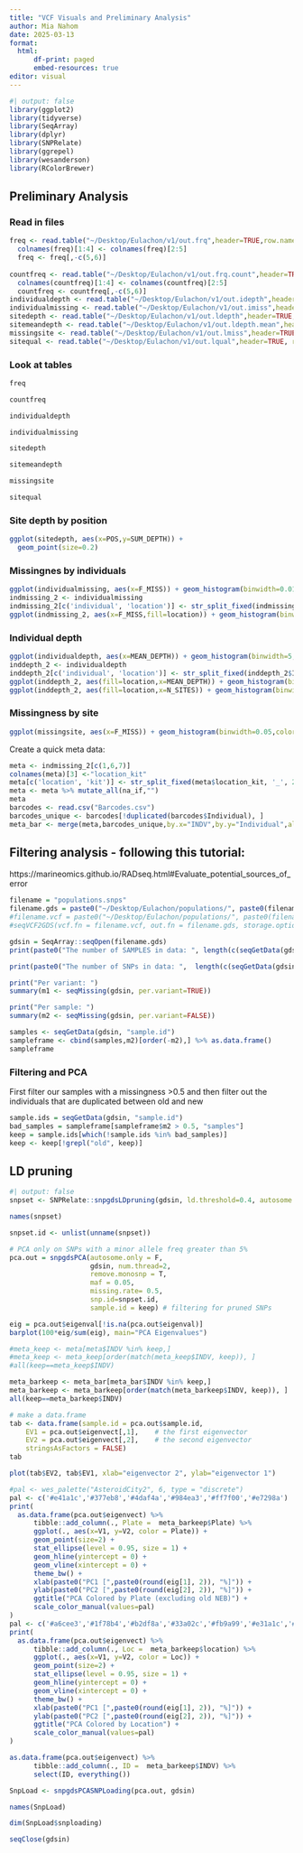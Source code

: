 ```yaml
---
title: "VCF Visuals and Preliminary Analysis"
author: Mia Nahom
date: 2025-03-13
format: 
  html:
      df-print: paged
      embed-resources: true
editor: visual
---
```


```r
#| output: false
library(ggplot2)
library(tidyverse)
library(SeqArray)
library(dplyr)
library(SNPRelate)
library(ggrepel)
library(wesanderson)
library(RColorBrewer)
```

## Preliminary Analysis

### Read in files

```r
freq <- read.table("~/Desktop/Eulachon/v1/out.frq",header=TRUE,row.names = NULL) %>%mutate(AlleleFreq=paste(.[,5], .[,6])) 
  colnames(freq)[1:4] <- colnames(freq)[2:5]
  freq <- freq[,-c(5,6)]
  
countfreq <- read.table("~/Desktop/Eulachon/v1/out.frq.count",header=TRUE, row.names = NULL) %>%mutate(AlleleFreq=paste(.[,5], .[,6])) 
  colnames(countfreq)[1:4] <- colnames(countfreq)[2:5]
  countfreq <- countfreq[,-c(5,6)]
individualdepth <- read.table("~/Desktop/Eulachon/v1/out.idepth",header=TRUE, row.names = NULL)
individualmissing <- read.table("~/Desktop/Eulachon/v1/out.imiss",header=TRUE, row.names = NULL) 
sitedepth <- read.table("~/Desktop/Eulachon/v1/out.ldepth",header=TRUE, row.names = NULL) 
sitemeandepth <- read.table("~/Desktop/Eulachon/v1/out.ldepth.mean",header=TRUE, row.names = NULL)
missingsite <- read.table("~/Desktop/Eulachon/v1/out.lmiss",header=TRUE, row.names = NULL)
sitequal <- read.table("~/Desktop/Eulachon/v1/out.lqual",header=TRUE, row.names = NULL)
```

### Look at tables
```r
freq
```

```r
countfreq
```

```r
individualdepth
```

```r
individualmissing
```

```r
sitedepth
```

```r
sitemeandepth
```

```r
missingsite
```

```r
sitequal
```

### Site depth by position

```r
ggplot(sitedepth, aes(x=POS,y=SUM_DEPTH)) +
  geom_point(size=0.2) 
```

### Missingnes by individuals

```r
ggplot(individualmissing, aes(x=F_MISS)) + geom_histogram(binwidth=0.01,color="black", fill="skyblue1")
indmissing_2 <- individualmissing
indmissing_2[c('individual', 'location')] <- str_split_fixed(indmissing_2$INDV, '_', 2)
ggplot(indmissing_2, aes(x=F_MISS,fill=location)) + geom_histogram(binwidth=0.01,color="black")
```

### Individual depth

```r
ggplot(individualdepth, aes(x=MEAN_DEPTH)) + geom_histogram(binwidth=5,color="black", fill="skyblue1")
inddepth_2 <- individualdepth
inddepth_2[c('individual', 'location')] <- str_split_fixed(inddepth_2$INDV, '_', 2)
ggplot(inddepth_2, aes(fill=location,x=MEAN_DEPTH)) + geom_histogram(binwidth=5,color="black")
ggplot(inddepth_2, aes(fill=location,x=N_SITES)) + geom_histogram(binwidth=10000,color="black")
```

### Missingness by site

```r
ggplot(missingsite, aes(x=F_MISS)) + geom_histogram(binwidth=0.05,color="black", fill="skyblue1")
```

Create a quick meta data:

```r
meta <- indmissing_2[c(1,6,7)]
colnames(meta)[3] <-"location_kit"
meta[c('location', 'kit')] <- str_split_fixed(meta$location_kit, '_', 2)
meta <- meta %>% mutate_all(na_if,"")
meta
barcodes <- read.csv("Barcodes.csv")
barcodes_unique <- barcodes[!duplicated(barcodes$Individual), ]
meta_bar <- merge(meta,barcodes_unique,by.x="INDV",by.y="Individual",all.x=TRUE)
```

## Filtering analysis - following this tutorial:

https://marineomics.github.io/RADseq.html#Evaluate_potential_sources_of_error

```r
filename = "populations.snps" 
filename.gds = paste0("~/Desktop/Eulachon/populations/", paste0(filename, ".gds"))
#filename.vcf = paste0("~/Desktop/Eulachon/populations/", paste0(filename, ".vcf"))
#seqVCF2GDS(vcf.fn = filename.vcf, out.fn = filename.gds, storage.option="ZIP_RA")
```

```r
gdsin = SeqArray::seqOpen(filename.gds)
print(paste0("The number of SAMPLES in data: ", length(c(seqGetData(gdsin, "sample.id")))))
```

```r
print(paste0("The number of SNPs in data: ",  length(c(seqGetData(gdsin, "variant.id")))))
```

```r
print("Per variant: ")
summary(m1 <- seqMissing(gdsin, per.variant=TRUE))
```

```r
print("Per sample: ")
summary(m2 <- seqMissing(gdsin, per.variant=FALSE))
```

```r
samples <- seqGetData(gdsin, "sample.id")
sampleframe <- cbind(samples,m2)[order(-m2),] %>% as.data.frame()
sampleframe
```

### Filtering and PCA 
First filter our samples with a missingness >0.5 and then filter out the individuals that are duplicated between old and new
```r
sample.ids = seqGetData(gdsin, "sample.id")
bad_samples = sampleframe[sampleframe$m2 > 0.5, "samples"]
keep = sample.ids[which(!sample.ids %in% bad_samples)]
keep <- keep[!grepl("old", keep)]
```
## LD pruning 
```r
#| output: false
snpset <- SNPRelate::snpgdsLDpruning(gdsin, ld.threshold=0.4, autosome.only = F, start.pos="random", remove.monosnp = T, sample.id = keep)  
```
```r
names(snpset)
```
```r
snpset.id <- unlist(unname(snpset))
```


```r
# PCA only on SNPs with a minor allele freq greater than 5%
pca.out = snpgdsPCA(autosome.only = F, 
                    gdsin, num.thread=2, 
                    remove.monosnp = T, 
                    maf = 0.05,
                    missing.rate= 0.5,
                    snp.id=snpset.id,
                    sample.id = keep) # filtering for pruned SNPs
```

```r
eig = pca.out$eigenval[!is.na(pca.out$eigenval)]
barplot(100*eig/sum(eig), main="PCA Eigenvalues")
```

```r
#meta_keep <- meta[meta$INDV %in% keep,]
#meta_keep <- meta_keep[order(match(meta_keep$INDV, keep)), ]
#all(keep==meta_keep$INDV)

meta_barkeep <- meta_bar[meta_bar$INDV %in% keep,]
meta_barkeep <- meta_barkeep[order(match(meta_barkeep$INDV, keep)), ]
all(keep==meta_barkeep$INDV)
```
```r
# make a data.frame
tab <- data.frame(sample.id = pca.out$sample.id,
    EV1 = pca.out$eigenvect[,1],    # the first eigenvector
    EV2 = pca.out$eigenvect[,2],    # the second eigenvector
    stringsAsFactors = FALSE)
tab
```
```r
plot(tab$EV2, tab$EV1, xlab="eigenvector 2", ylab="eigenvector 1")
```

```r
#pal <- wes_palette("AsteroidCity2", 6, type = "discrete")
pal <- c('#e41a1c','#377eb8','#4daf4a','#984ea3','#ff7f00','#e7298a')
print(
  as.data.frame(pca.out$eigenvect) %>%
      tibble::add_column(., Plate =  meta_barkeep$Plate) %>%
      ggplot(., aes(x=V1, y=V2, color = Plate)) + 
      geom_point(size=2) +
      stat_ellipse(level = 0.95, size = 1) +
      geom_hline(yintercept = 0) +
      geom_vline(xintercept = 0) +
      theme_bw() +
      xlab(paste0("PC1 [",paste0(round(eig[1], 2)), "%]")) +
      ylab(paste0("PC2 [",paste0(round(eig[2], 2)), "%]")) +
      ggtitle("PCA Colored by Plate (excluding old NEB)") +
      scale_color_manual(values=pal)
)
pal <- c('#a6cee3','#1f78b4','#b2df8a','#33a02c','#fb9a99','#e31a1c','#fdbf6f','#ff7f00','#cab2d6','#6a3d9a')
print(
  as.data.frame(pca.out$eigenvect) %>%
      tibble::add_column(., Loc =  meta_barkeep$location) %>%
      ggplot(., aes(x=V1, y=V2, color = Loc)) + 
      geom_point(size=2) +
      stat_ellipse(level = 0.95, size = 1) +
      geom_hline(yintercept = 0) +
      geom_vline(xintercept = 0) +
      theme_bw() +
      xlab(paste0("PC1 [",paste0(round(eig[1], 2)), "%]")) +
      ylab(paste0("PC2 [",paste0(round(eig[2], 2)), "%]")) +
      ggtitle("PCA Colored by Location") +
      scale_color_manual(values=pal)
)
```


```r
as.data.frame(pca.out$eigenvect) %>%
      tibble::add_column(., ID =  meta_barkeep$INDV) %>%
      select(ID, everything()) 
```

```r
SnpLoad <- snpgdsPCASNPLoading(pca.out, gdsin)
```

```r
names(SnpLoad)
```

```r
dim(SnpLoad$snploading)
```
```r
seqClose(gdsin)
```

